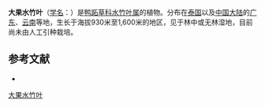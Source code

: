 {{Speciesbox
| name = 大果水竹叶
| status = 
| status_system = 
| image =
| genus = Murdannia
| species = macrocarpa
| authority = Hong
}}

'''大果水竹叶'''（[[学名|学名]]：{{lang|la|''Murdannia macrocarpa''}}）是[[鸭跖草科|鸭跖草科]][[水竹叶属|水竹叶属]]的植物。分布在[[泰国|泰国]]以及[[中国大陆|中国大陆]]的[[广东|广东]]、[[云南|云南]]等地，生长于海拔930米至1,600米的地区，见于林中或无林湿地，目前尚未由人工引种栽培。

== 参考文献 ==
<div class="references-small">
* {{cite web| url =http://www.bioinfo.cn/db05/KmzwSpecies.php?action=view&id=3316| title =大果水竹叶| work =《中国高等植物数据库全库》| publisher =中国科学院微生物研究所| author =昆明植物研究所| accessdate =2009-02-24| deadurl =yes| archiveurl =https://web.archive.org/web/20160305030205/http://www.bioinfo.cn/db05/KmzwSpecies.php?action=view&id=3316| archivedate =2016-03-05}}
</div>
{{Taxonbar|from=Q10935847}}

[[Category:水竹叶属|大果水竹叶]]


{{植物小作品}}